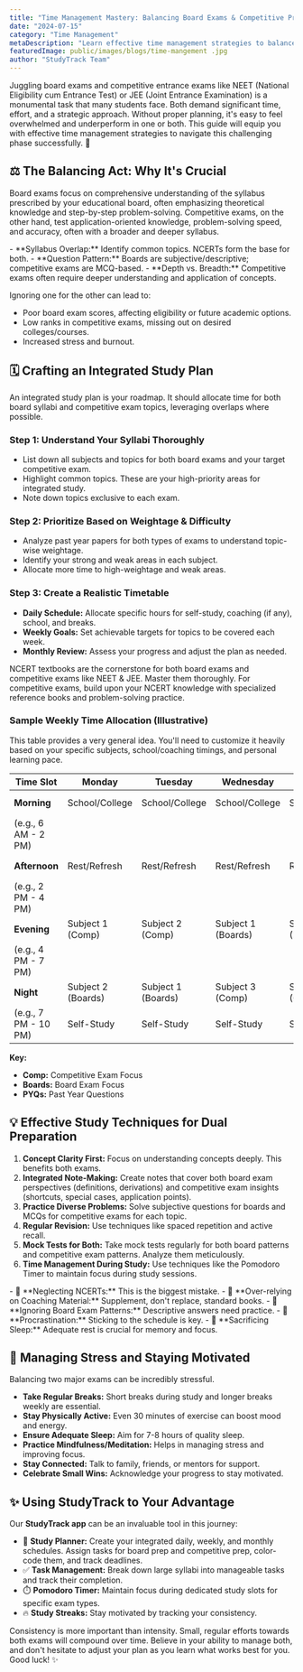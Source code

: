```yaml
---
title: "Time Management Mastery: Balancing Board Exams & Competitive Prep (NEET/JEE)"
date: "2024-07-15"
category: "Time Management"
metaDescription: "Learn effective time management strategies to balance your board exam preparation with competitive exams like NEET and JEE. Tips for creating a study schedule that covers both."
featuredImage: public/images/blogs/time-mangement .jpg
author: "StudyTrack Team"
---
```



Juggling board exams and competitive entrance exams like NEET (National Eligibility cum Entrance Test) or JEE (Joint Entrance Examination) is a monumental task that many students face. Both demand significant time, effort, and a strategic approach. Without proper planning, it's easy to feel overwhelmed and underperform in one or both. This guide will equip you with effective time management strategies to navigate this challenging phase successfully. 🎯

## ⚖️ The Balancing Act: Why It's Crucial

Board exams focus on comprehensive understanding of the syllabus prescribed by your educational board, often emphasizing theoretical knowledge and step-by-step problem-solving. Competitive exams, on the other hand, test application-oriented knowledge, problem-solving speed, and accuracy, often with a broader and deeper syllabus.

<Info title="Key Differences to Note">
- **Syllabus Overlap:** Identify common topics. NCERTs form the base for both.
- **Question Pattern:** Boards are subjective/descriptive; competitive exams are MCQ-based.
- **Depth vs. Breadth:** Competitive exams often require deeper understanding and application of concepts.
</Info>

Ignoring one for the other can lead to:
- Poor board exam scores, affecting eligibility or future academic options.
- Low ranks in competitive exams, missing out on desired colleges/courses.
- Increased stress and burnout.

## 🗓️ Crafting an Integrated Study Plan

An integrated study plan is your roadmap. It should allocate time for both board syllabi and competitive exam topics, leveraging overlaps where possible.

### Step 1: Understand Your Syllabi Thoroughly
- List down all subjects and topics for both board exams and your target competitive exam.
- Highlight common topics. These are your high-priority areas for integrated study.
- Note down topics exclusive to each exam.

### Step 2: Prioritize Based on Weightage & Difficulty
- Analyze past year papers for both types of exams to understand topic-wise weightage.
- Identify your strong and weak areas in each subject.
- Allocate more time to high-weightage and weak areas.

### Step 3: Create a Realistic Timetable
- **Daily Schedule:** Allocate specific hours for self-study, coaching (if any), school, and breaks.
- **Weekly Goals:** Set achievable targets for topics to be covered each week.
- **Monthly Review:** Assess your progress and adjust the plan as needed.

<Tip title="Pro-Tip: The Power of NCERTs">
NCERT textbooks are the cornerstone for both board exams and competitive exams like NEET & JEE. Master them thoroughly. For competitive exams, build upon your NCERT knowledge with specialized reference books and problem-solving practice.
</Tip>

### Sample Weekly Time Allocation (Illustrative)

This table provides a very general idea. You'll need to customize it heavily based on your specific subjects, school/coaching timings, and personal learning pace.

| Time Slot        | Monday         | Tuesday        | Wednesday      | Thursday       | Friday         | Saturday       | Sunday          |
|------------------|----------------|----------------|----------------|----------------|----------------|----------------|-----------------|
| **Morning**      | School/College | School/College | School/College | School/College | School/College | Revision (Boards) | Mock Test (Comp) |
| (e.g., 6 AM - 2 PM) |                |                |                |                |                | Concept Clearing | Analysis        |
| **Afternoon**    | Rest/Refresh   | Rest/Refresh   | Rest/Refresh   | Rest/Refresh   | Rest/Refresh   | PYQs (Boards)  | Rest/Leisure    |
| (e.g., 2 PM - 4 PM) |                |                |                |                |                |                |                 |
| **Evening**      | Subject 1 (Comp) | Subject 2 (Comp) | Subject 1 (Boards) | Subject 2 (Boards) | Subject 3 (Comp) | Revision (Comp)| Plan Next Week  |
| (e.g., 4 PM - 7 PM) |                |                |                |                |                | PYQs (Comp)    |                 |
| **Night**        | Subject 2 (Boards) | Subject 1 (Boards) | Subject 3 (Comp) | Subject 1 (Comp) | Subject 2 (Comp) | Concept Review | Early Sleep     |
| (e.g., 7 PM - 10 PM)| Self-Study     | Self-Study     | Self-Study     | Self-Study     | Self-Study     | Doubt Solving  |                 |

**Key:**
- **Comp:** Competitive Exam Focus
- **Boards:** Board Exam Focus
- **PYQs:** Past Year Questions

## 💡 Effective Study Techniques for Dual Preparation

1.  **Concept Clarity First:** Focus on understanding concepts deeply. This benefits both exams.
2.  **Integrated Note-Making:** Create notes that cover both board exam perspectives (definitions, derivations) and competitive exam insights (shortcuts, special cases, application points).
3.  **Practice Diverse Problems:** Solve subjective questions for boards and MCQs for competitive exams for each topic.
4.  **Regular Revision:** Use techniques like spaced repetition and active recall.
5.  **Mock Tests for Both:** Take mock tests regularly for both board patterns and competitive exam patterns. Analyze them meticulously.
6.  **Time Management During Study:** Use techniques like the Pomodoro Timer to maintain focus during study sessions.

<Warning title="Common Pitfalls to Avoid">
- 🚫 **Neglecting NCERTs:** This is the biggest mistake.
- 🚫 **Over-relying on Coaching Material:** Supplement, don't replace, standard books.
- 🚫 **Ignoring Board Exam Patterns:** Descriptive answers need practice.
- 🚫 **Procrastination:** Sticking to the schedule is key.
- 🚫 **Sacrificing Sleep:** Adequate rest is crucial for memory and focus.
</Warning>

## 🧘 Managing Stress and Staying Motivated

Balancing two major exams can be incredibly stressful.
- **Take Regular Breaks:** Short breaks during study and longer breaks weekly are essential.
- **Stay Physically Active:** Even 30 minutes of exercise can boost mood and energy.
- **Ensure Adequate Sleep:** Aim for 7-8 hours of quality sleep.
- **Practice Mindfulness/Meditation:** Helps in managing stress and improving focus.
- **Stay Connected:** Talk to family, friends, or mentors for support.
- **Celebrate Small Wins:** Acknowledge your progress to stay motivated.

## ✨ Using StudyTrack to Your Advantage

Our **StudyTrack app** can be an invaluable tool in this journey:
- 📅 **Study Planner:** Create your integrated daily, weekly, and monthly schedules. Assign tasks for board prep and competitive prep, color-code them, and track deadlines.
- ✅ **Task Management:** Break down large syllabi into manageable tasks and track their completion.
- ⏱️ **Pomodoro Timer:** Maintain focus during dedicated study slots for specific exam types.
- 🔥 **Study Streaks:** Stay motivated by tracking your consistency.

<Tip title="Final Word of Advice">
Consistency is more important than intensity. Small, regular efforts towards both exams will compound over time. Believe in your ability to manage both, and don't hesitate to adjust your plan as you learn what works best for you. Good luck! ✨
</Tip>
